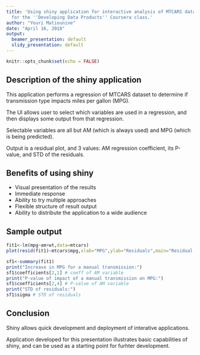 ```yaml
---
title: 'Using shiny application for interactive analysis of MTCARS dataset: project
  for the ''Developing Data Products'' Coursera class.'
author: "Youri Matiounine"
date: "April 16, 2018"
output:
  beamer_presentation: default
  slidy_presentation: default
---
```


```r
knitr::opts_chunk$set(echo = FALSE)
```

## Description of the shiny application

This application performs a regression of MTCARS dataset to determine if transmission type impacts miles per gallon (MPG). 

The UI allows user to select which variables are used in a regression, and then displays some output from that regression.

Selectable variables are all but AM (which is always used) and MPG (which is being predicted).

Output is a residual plot, and 3 values: AM regression coefficient, its P-value, and STD of the residuals.


## Benefits of using shiny

- Visual presentation of the results
- Immediate response
- Ability to try multiple approaches
- Flexible structure of result output
- Ability to distribute the application to a wide audience


## Sample output

```r
fit1<-lm(mpg~am+wt,data=mtcars)
plot(resid(fit1)~mtcars$mpg,xlab="MPG",ylab="Residuals",main="Residual Plot")

sf1<-summary(fit1)
print("Increase in MPG for a manual transmission:")
sf1$coefficients[2,1] # coeff of AM variable
print("P-value of impact of a manual transmission on MPG:")
sf1$coefficients[2,4] # P-value of AM variable
print("STD of residuals:")
sf1$sigma # STD of residuals
```

## Conclusion

Shiny allows quick development and deployment of interative applications.

Application developed for this presentation illustrates basic capabilities of shiny, and can be used as a starting point for furhter development.
